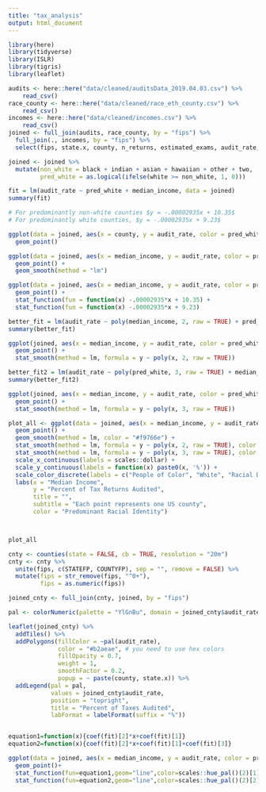 ```yaml
---
title: "tax_analysis"
output: html_document
---
```


```r
library(here)
library(tidyverse)
library(ISLR)
library(tigris)
library(leaflet)
```

```r
audits <- here::here("data/cleaned/auditsData_2019.04.03.csv") %>%
    read_csv()
race_county <- here::here("data/cleaned/race_eth_county.csv") %>%
    read_csv()
incomes <- here::here("data/cleaned/incomes.csv") %>%
    read_csv()
joined <- full_join(audits, race_county, by = "fips") %>%
  full_join(., incomes, by = "fips") %>% 
  select(fips, state.x, county, n_returns, estimated_exams, audit_rate, white, black, indian, asian, hawaiian, other, two, non_his, hispanic, median_income) 
```

```r
joined <- joined %>%
  mutate(non_white = black + indian + asian + hawaiian + other + two, 
         pred_white = as.logical(ifelse(white >= non_white, 1, 0)))
```


```r
fit = lm(audit_rate ~ pred_white + median_income, data = joined)
summary(fit)
```

```r
# For predominantly non-white counties $y = -.00002935x + 10.35$
# For predominantly white counties, $y = -.00002935x + 9.23$
```


```r
ggplot(data = joined, aes(x = county, y = audit_rate, color = pred_white)) +
  geom_point() 
```

```r
ggplot(data = joined, aes(x = median_income, y = audit_rate, color = pred_white)) +
  geom_point() + 
  geom_smooth(method = "lm")
```


```r
ggplot(data = joined, aes(x = median_income, y = audit_rate, color = pred_white)) +
  geom_point() +
  stat_function(fun = function(x) -.00002935*x + 10.35) +
  stat_function(fun = function(x) -.00002935*x + 9.23)
```

```r
better_fit = lm(audit_rate ~ poly(median_income, 2, raw = TRUE) + pred_white, data = joined)
summary(better_fit)
```

```r
ggplot(joined, aes(x = median_income, y = audit_rate, color = pred_white)) +
  geom_point() +
  stat_smooth(method = lm, formula = y ~ poly(x, 2, raw = TRUE))
```

```r
better_fit2 = lm(audit_rate ~ poly(pred_white, 3, raw = TRUE) + median_income, data = joined)
summary(better_fit2)
```

```r
ggplot(joined, aes(x = median_income, y = audit_rate, color = pred_white)) +
  geom_point() +
  stat_smooth(method = lm, formula = y ~ poly(x, 3, raw = TRUE))
```

```r
plot_all <- ggplot(data = joined, aes(x = median_income, y = audit_rate, color = pred_white)) +
  geom_point() + 
  geom_smooth(method = lm, color = "#f9766e") +
  stat_smooth(method = lm, formula = y ~ poly(x, 2, raw = TRUE), color = "#7caf00") +
  stat_smooth(method = lm, formula = y ~ poly(x, 3, raw = TRUE), color = "#c77cff") +
  scale_x_continuous(labels = scales::dollar) +
  scale_y_continuous(labels = function(x) paste0(x, '%')) +
  scale_color_discrete(labels = c("People of Color", "White", "Racial Data not Available")) +
  labs(x = "Median Income",
       y = "Percent of Tax Returns Audited",
       title = "",
       subtitle = "Each point represents one US county", 
       color = "Predominant Racial Identity")



plot_all
```

```r
cnty <- counties(state = FALSE, cb = TRUE, resolution = "20m")
cnty <- cnty %>% 
  unite(fips, c(STATEFP, COUNTYFP), sep = "", remove = FALSE) %>%
  mutate(fips = str_remove(fips, "^0+"), 
         fips = as.numeric(fips))

joined_cnty <- full_join(cnty, joined, by = "fips")

pal <- colorNumeric(palette = "YlGnBu", domain = joined_cnty$audit_rate)

leaflet(joined_cnty) %>%
  addTiles() %>%
  addPolygons(fillColor = ~pal(audit_rate), 
              color = "#b2aeae", # you need to use hex colors
              fillOpacity = 0.7, 
              weight = 1, 
              smoothFactor = 0.2,
              popup = ~ paste(county, state.x)) %>%
  addLegend(pal = pal, 
            values = joined_cnty$audit_rate, 
            position = "topright", 
            title = "Percent of Taxes Audited",
            labFormat = labelFormat(suffix = "%")) 


equation1=function(x){coef(fit)[2]*x+coef(fit)[1]}
equation2=function(x){coef(fit)[2]*x+coef(fit)[1]+coef(fit)[3]}

ggplot(data = joined, aes(x = median_income, y = audit_rate, color = pred_white)) +
  geom_point()+
  stat_function(fun=equation1,geom="line",color=scales::hue_pal()(2)[1])+
  stat_function(fun=equation2,geom="line",color=scales::hue_pal()(2)[2])
```





